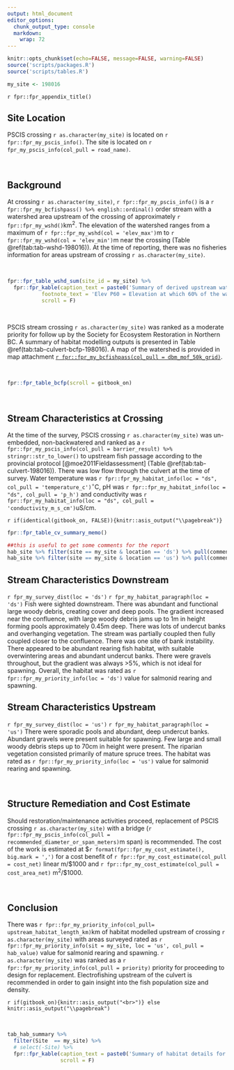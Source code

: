 ```yaml
---
output: html_document
editor_options: 
  chunk_output_type: console
  markdown: 
    wrap: 72
---
```


```r
knitr::opts_chunk$set(echo=FALSE, message=FALSE, warning=FALSE)
source('scripts/packages.R')
source('scripts/tables.R')

```

```r
my_site <- 198016

```

`r fpr::fpr_appendix_title()`

## Site Location {.unnumbered}

PSCIS crossing `r as.character(my_site)` is located on
`r fpr::fpr_my_pscis_info()`. The site is located on `r fpr_my_pscis_info(col_pull = road_name)`.

<br>

## Background {.unnumbered}

At crossing `r as.character(my_site)`, `r fpr::fpr_my_pscis_info()` is a
`r fpr::fpr_my_bcfishpass() %>% english::ordinal()` order stream with a
watershed area upstream of the crossing of approximately
`r fpr::fpr_my_wshd()`km^2^. The elevation of the watershed ranges from
a maximum of `r fpr::fpr_my_wshd(col = 'elev_max')`m to
`r fpr::fpr_my_wshd(col = 'elev_min')`m near the crossing (Table
\@ref(tab:tab-wshd-198016)). At the time of reporting, there was no fisheries information for areas upstream of crossing
`r as.character(my_site)`.

<br>

```r
fpr::fpr_table_wshd_sum(site_id = my_site) %>% 
  fpr::fpr_kable(caption_text = paste0('Summary of derived upstream watershed statistics for PSCIS crossing ', my_site, '.'),
           footnote_text = 'Elev P60 = Elevation at which 60% of the watershed area is above',
           scroll = F)

```


<br>

PSCIS stream crossing `r as.character(my_site)` was ranked as a moderate
priority for follow up by the Society for Ecosystem Restoration in Northern BC. A summary of habitat modelling outputs is presented in Table
\@ref(tab:tab-culvert-bcfp-198016). A map of the watershed is provided in
map attachment
[`r fpr::fpr_my_bcfishpass(col_pull = dbm_mof_50k_grid)`](`r fpr::fpr_my_mapsheet()`).

<br>

```r
fpr::fpr_table_bcfp(scroll = gitbook_on) 
```

<br>

## Stream Characteristics at Crossing {.unnumbered}

At the time of the survey, PSCIS crossing `r as.character(my_site)` was
un-embedded, non-backwatered and ranked as a
`r fpr::fpr_my_pscis_info(col_pull = barrier_result) %>% stringr::str_to_lower()` to upstream fish passage according to the provincial protocol
[@moe2011Fieldassessment] (Table \@ref(tab:tab-culvert-198016)). There
was low flow through the culvert at the time of survey. Water temperature was
`r fpr::fpr_my_habitat_info(loc = "ds", col_pull = 'temperature_c')`$^\circ$C,
pH was `r fpr::fpr_my_habitat_info(loc = "ds", col_pull = 'p_h')` and
conductivity was
`r fpr::fpr_my_habitat_info(loc = "ds", col_pull = 'conductivity_m_s_cm')`uS/cm.

`r if(identical(gitbook_on, FALSE)){knitr::asis_output("\\pagebreak")}`
<br>

```r
fpr::fpr_table_cv_summary_memo()

```

```r
##this is useful to get some comments for the report
hab_site %>% filter(site == my_site & location == 'ds') %>% pull(comments)
hab_site %>% filter(site == my_site & location == 'us') %>% pull(comments)

```

## Stream Characteristics Downstream {.unnumbered}

`r fpr_my_survey_dist(loc = 'ds')`
<!-- `r if(gitbook_on){knitr::asis_output("(Figures \\@ref(fig:photo-198016-01) - \\@ref(fig:photo-198016-02)).")}else(knitr::asis_output("(Figure \\@ref(fig:photo-198016-d01))."))` -->
`r fpr_my_habitat_paragraph(loc = 'ds')` Fish were sighted downstream. There was abundant and functional large woody debris, creating cover and deep pools. The gradient increased near the confluence, with large woody debris jams up to 1m in height forming pools approximately 0.45m deep. There was lots of undercut banks and overhanging vegetation. The stream was partially coupled then fully coupled closer to the confluence. There was one site of bank instability. There appeared to be abundant rearing fish habitat, with suitable overwintering areas and abundant undercut banks. There were gravels throughout, but the gradient was always >5%, which is not ideal for spawning. Overall, the
habitat was rated as `r fpr::fpr_my_priority_info(loc = 'ds')` value for
salmonid rearing and spawning.

## Stream Characteristics Upstream {.unnumbered}

`r fpr_my_survey_dist(loc = 'us')`
<!-- `r if(gitbook_on){knitr::asis_output("(Figures \\@ref(fig:photo-198016-03) - \\@ref(fig:photo-198016-06)).")}else(knitr::asis_output("(Figure \\@ref(fig:photo-198016-d02))."))` -->
`r fpr_my_habitat_paragraph(loc = 'us')` There were sporadic pools and abundant, deep undercut banks. Abundant gravels were present suitable for spawning. Few large and small woody debris steps up to 70cm in height were present. The riparian vegetation consisted primarily of mature spruce trees. The habitat was rated as
`r fpr::fpr_my_priority_info(loc = 'us')` value for salmonid rearing and spawning.

<br>

## Structure Remediation and Cost Estimate {.unnumbered}

Should restoration/maintenance activities proceed, replacement of PSCIS
crossing `r as.character(my_site)` with a bridge
(`r fpr::fpr_my_pscis_info(col_pull = recommended_diameter_or_span_meters)`m
span) is recommended. The cost of the work is estimated at
\$`r format(fpr::fpr_my_cost_estimate(), big.mark = ',')` for a cost
benefit of `r fpr::fpr_my_cost_estimate(col_pull = cost_net)` linear
m/\$1000 and `r fpr::fpr_my_cost_estimate(col_pull = cost_area_net)`
m^2^/\$1000.

<br>

## Conclusion {.unnumbered}

There was
`r fpr::fpr_my_priority_info(col_pull= upstream_habitat_length_km)`km of
habitat modelled upstream of crossing `r as.character(my_site)` with
areas surveyed rated as
`r fpr::fpr_my_priority_info(sit = my_site, loc = 'us', col_pull = hab_value)`
value for salmonid rearing and spawning. `r as.character(my_site)` was ranked as a
`r fpr::fpr_my_priority_info(col_pull = priority)` priority for proceeding to design for replacement. Electrofishing upstream of the culvert is recommended in order to gain insight into the fish population size and density. 

`r if(gitbook_on){knitr::asis_output("<br>")} else knitr::asis_output("\\pagebreak")`

<br>

```r
tab_hab_summary %>% 
  filter(Site  == my_site) %>% 
  # select(-Site) %>% 
  fpr::fpr_kable(caption_text = paste0('Summary of habitat details for PSCIS crossing ', my_site, '.'),
                 scroll = F) 

```
